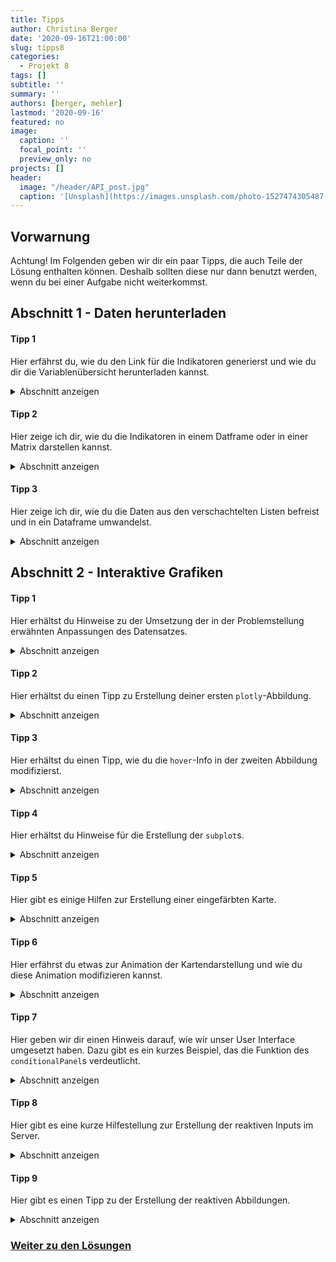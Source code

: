 ```yaml
---
title: Tipps
author: Christina Berger
date: '2020-09-16T21:00:00'
slug: tipps8
categories:
  - Projekt 8
tags: []
subtitle: ''
summary: ''
authors: [berger, mehler]
lastmod: '2020-09-16'
featured: no
image:
  caption: ''
  focal_point: ''
  preview_only: no
projects: []
header:
  image: "/header/API_post.jpg"
  caption: '[Unsplash](https://images.unsplash.com/photo-1527474305487-b87b222841cc?ixlib=rb-1.2.1&ixid=eyJhcHBfaWQiOjEyMDd9&auto=format&fit=crop&w=1267&q=80)'
---
```



## Vorwarnung

Achtung! Im Folgenden geben wir dir ein paar Tipps, die auch Teile der Lösung enthalten können. Deshalb sollten diese nur dann benutzt werden, wenn du bei einer Aufgabe nicht weiterkommst.

## Abschnitt 1 - Daten herunterladen

#### Tipp 1

Hier erfährst du, wie du den Link für die Indikatoren generierst und wie du dir die Variablenübersicht herunterladen kannst. 

<details><summary>Abschnitt anzeigen</summary>

Der Link von der WHO für die Daten lautet: `https://ghoapi.azureedge.net/api`. Um die Indikatoren herunterzuladen fügen wir dem Link ein `/Indicator` an. Damit lautet der Link: `https://ghoapi.azureedge.net/api/Indicator`.

Um die Daten nun herunterzuladen, nutzen wir den Befehl `retrieveData` aus dem `OData`-Paket. In die Klammern musst du nur die oben genannte URL eingeben.
</details>

#### Tipp 2

Hier zeige ich dir, wie du die Indikatoren in einem Datframe oder in einer Matrix darstellen kannst.

<details><summary>Abschnitt anzeigen</summary>

Die heruntergeladenen Daten sind in einer verschachtelten Liste gespeichert. Wenn du dir die `value`-Variable anzeigen lässt, siehst du, dass in der Liste verschiedene `character` gespeichert sind. Die erste Option ist es, die Liste durch den Befehl `unlist` aufzulösen und im zweiten Schritt die Variable mit `as.matrix` in eine Matrix umzuwandeln. Die zweite Option erlangst du deutlich einfacher, indem du direkt den Befehl `as.dataframe` zum Erstellen des Dataframes verwendest. 
</details>

#### Tipp 3

Hier zeige ich dir, wie du die Daten aus den verschachtelten Listen befreist und in ein Dataframe umwandelst.

<details><summary>Abschnitt anzeigen</summary>

Der Befehl `rbindlist` löst verschatelte Listen auf und verwandelt die Struktur der Daten in ein übliches Dataframe. Dabei musst du in den Klammern zum einen deine Variable mit der langen Liste eingeben und `fill` = TRUE setzen. Der Befehl sollte letztlich so aussehen: 

```r
dataframe <- rbindlist(data, fill = TRUE)
```
</details>

## Abschnitt 2 - Interaktive Grafiken

#### Tipp 1 
Hier erhältst du Hinweise zu der Umsetzung der in der Problemstellung erwähnten Anpassungen des Datensatzes.

<details><summary>Abschnitt anzeigen</summary>
Zuerst schaust du dir am besten die Struktur des Datensatzes an. Dafür empfehle ich dir, den Datensatz mit `as_tibble` in ein `tibble` umzuwandeln. Schaust du dir den Datensatz nun an, wird dir direkt auch das `Format` aller Variablen angezeigt. Es fällt auf, dass einige Variablen im Format `lgl`, also `logical`, vorliegen. Schaust du dir jetzt alle Ausprägung einer dieser Variablen mithilfe einer Tabelle an, dann fällt auf, dass diese Variable nur aus fehlenden Wert besteht. Nutze diese Information (leere Zeile = Format `logical`), um leere Zeilen zu löschen. Außerdem gibt es einige Zeitvariablen - davon brauchst du auch keine. Die einzige Zeitvariable, die du brauchst, ist die Jahreszahl.

Kommen wir jetzt zu den Zeilen: Theoretisch sollten zu jedem Land 51 Datenpunkte (17 Zeitpunkte x 3 Geschlechter) vorliegen und zu jeder Region 15 (5 Zeitpunkte x 3 Geschlechter). Teste das mit einer Tabelle zu den Ländercodes! - Es wird dir auffallen, dass ein Land häufiger vertreten ist als alle anderen. Finde heraus welches und lösch die überschüssigen Daten.

Zuletzt kommst du vermutlich zum Erstellen der neuen Variablen. Die Variable, die die vollständigen Ländernamen enthalten soll, wird dabei jedoch Probleme bereiten. Das liegt daran, dass die Ländercodes der WHO-Regionen (+GLOBAL) keine standardmäßige ISO-3-Codes sind. Diese musst du per Hand umkodieren (->Wenn-Dann-Funktion).
</details>

#### Tipp 2 
Hier erhältst du einen Tipp zu Erstellung deiner ersten `plotly`-Abbildung.

<details><summary>Abschnitt anzeigen</summary>
Bei deiner ersten `plotly`-Abbildung brauchst du nur die Daten EINES Landes. Nutze dafür die `filter`-Funktion.

Ansonsten ähnelt der Aufbau einer `plotly`-Abbildung dem typischen Prozedere. Du musst angeben, welche Variable auf x- und y-Achse stehen sollen und welche die verschiedenen Linien unterscheidet. Die Angabe der Variablen erfolgt dabei jeweils mit einem `~` davor (bspw. x = ~SEX).

Die Farbe der Linien kannst du manuell über das `colors`-Argument in der `plot_ly`-Funktion bestimmen.

Möchtest du sonstige Formatierungen an der Abbildung vornehmen musst du die `plot_ly`-Funktion abschließen und mit der `layout`-Funktion weitermachen. Welche Anpassungsmöglichkeit es da gibt, findest du unter [diesem Link](https://plotly.com/r/reference/layout/).

Hast du das beides erstellt - ein `plot_ly`-Objekt und ein `layout`-Objekt - dann stellt sich noch die Frage, wie diese beiden Funktionen miteinander verbunden werden können. Wie kann man beides miteinander verbinden, dass die Layout-Vorgaben auf die Abbildung angewendet werden? Schau dir dafür im Internet Informationen zu dieser Zeichenkombination an: `%>%`. Dieser Befehl kommt aus dem `dplyr`-Paket, das Bestandteil des `tidyverse` ist.
</details>

#### Tipp 3 
Hier erhältst du einen Tipp, wie du die `hover`-Info in der zweiten Abbildung modifizierst.

<details><summary>Abschnitt anzeigen</summary>
Für die `hover`-Info benötigst du nur zwei Argumente, die beide innerhalb der `plot_ly`-Funktion Anwendung finden: `text` und `hoverinfo`. Außerdem wirst du womöglich `paste0` benötigen.
</details>

#### Tipp 4 
Hier erhältst du Hinweise für die Erstellung der `subplot`s. 

<details><summary>Abschnitt anzeigen</summary>
Der `subplot`-Befehl ist prinzipiell ziemlich simpel, jedoch sehr aufwändig. Zunächst musst du alle Abbildungen einzeln erstellen und einem Objekt abspeichern. Dann kannst du diese Objekte in der `subplot`-Funktion auflisten und es entsteht eine Abbildung nach den Default-Einstellungen. Hier solltest du womöglich bei allen Plots die Legende verbergen (`showlegend = FALSE`) - das musst du jedoch für jeden Plot einzeln tun. Weiterhin können hier die Argumente `nrows`, `heights`, `shareX` und `shareY` von Nutzen sein. Für Erklärungen dazu nutze einfach die R-interne Hilfe (`?sublot`)
</details>

#### Tipp 5 
Hier gibt es einige Hilfen zur Erstellung einer eingefärbten Karte.

<details><summary>Abschnitt anzeigen</summary>
Für dieses Unterfangen brauchst du in erster Linie den `plot_geo`-Befehl. Dieser Befehl wird deine Abbildung mit einer Karte "unterlegen". Modifikation an dieser Karte und welche genau gezeigt wird steuerst du über den `layout`-Befehl unter dem Argument `geo`.

Darüber (quasi auf einer höheren Ebene wie bei `ggplot2`) fügst du die Färbung hinzu. Das funktioniert mithilfe des `add_trace`-Befehls. Alle weiteren Argumente hierin ähneln denen von `plot_ly`.
</details>

#### Tipp 6 
Hier erfährst du etwas zur Animation der Kartendarstellung und wie du diese Animation modifizieren kannst.

<details><summary>Abschnitt anzeigen</summary>
Für die Animation der Karte benötigst du das `frame`-Argument im `add_trace`-Befehl. Damit gibst du an, über welche Variable hinweg die Karte animiert werden soll. Das ist in unserem Fall logischerweise die Zeit (`YEAR`).

Weitere Funktionen die hier von Nutzen sein können sind: `animation_opts`, `animation_slider` und `animation_button`. Mit diesen Funktionen kannst du die Animationsbestandteile modifizieren.

-`animation_opts` ermöglicht eine Anpassung der Animation selbst, besonders wichtig ist hier das `redraw`-Argument.
-`animation_slider` ermöglicht Veränderungen des Zeitstrahls, der es ermöglicht, zwischen den verschiedenen Frames manuell zu wechseln.
-`animation_button` ermöglicht Formatierungen des Knopfes, mit dem man die Animation starten kann.

</details>

#### Tipp 7 
Hier geben wir dir einen Hinweis darauf, wie wir unser User Interface umgesetzt haben. Dazu gibt es ein kurzes Beispiel, das die Funktion des `conditionalPanel`s verdeutlicht.

<details><summary>Abschnitt anzeigen</summary>
Das User Interface kann auf verschiedenste Weisen umgesetzt werden. Unser Ziel ist es, eine App zu programmieren, die an EINEM Ort die gewünschte Abbildung anzeigt - es soll also nur ein Output-Fenster geben. Am einfachsten ist das vermutlich, indem alle Inhalte untereinander angeordnet werden (und nicht nebeneinander wie bei einer `pageWithSidebar`).

Jetzt kannst du direkt unter dem Titel der App einfach einen Input (`selectInput`) mit den verschiedenen Abbildungstypen erstellen. Je nach Auswahl sollen dann mithilfe des `conditionalPanel`-Befehls unterschiedliche Inputs erscheinen, mit denen man dann im darunterliegenden Output-Fenster die gewünschte Grafik auf Knopfdruck erzeugen kann. Das heißt, dass du jetzt für jede einbezogene Grafik ein eigenes User Interface mit Inputs erstellen musst, das in ein `conditionalPanel` eingebettet ist.

Sowas kann dann beispielsweise so aussehen (-> führe den folgenden Code einfach in deiner R Sitzung aus):

```r
library(shiny)
ui <- pageWithSidebar(
  headerPanel ("My first"),
  sidebarPanel (
    selectInput("se", "ty", choices = c("norm", "exp")),
    sliderInput("Samplesize", "sel", min = 100, max = 5000, value = 1000, step = 100),
    conditionalPanel(condition = "input.se == 'norm'",
                     textInput("Mean", "selme", 10),
                     textInput("sd", "selsd", 1)),
    conditionalPanel(condition = "input.se == 'exp'",
                     textInput("lamb", "sellam", 1))
  ),
  mainPanel(plotOutput("myplot"))
)
server <- function(input, output, session){
  output$myplot <- renderPlot({
    distType <- input$se
    size <- input$Samplesize
      
    if (distType == "norm") {
      randomve <- rnorm(size, mean = as.numeric(input$Mean), sd = as.numeric(input$sd))
    } else {
      randomve <- rexp(size, rate = 1/as.numeric(input$lamb))
    }
      
    hist(randomve, col = "blue")
  })
}
shinyApp(ui, server)
```

</details>

#### Tipp 8 
Hier gibt es eine kurze Hilfestellung zur Erstellung der reaktiven Inputs im Server.

<details><summary>Abschnitt anzeigen</summary>
In unserem Beispiel wollen wir, das ein `selectInput` mit Ländern als Auswahlmöglichkeiten auf ein anderes `selectInput` mit Kontinenten als Auswahlmöglichkeiten reagiert. Wenn im einen "Afrika" ausgewählt wurde, dann sollen im anderen nur afrikanische Länder zur Auswahl stehen. Außerdem ist wichtig, dass diese Auswahlmöglichkeiten des Länder-Inputs immer dann aktualisiert werden sollen, wenn sich der Kontinenten-Input verändert. Dafür benötigt man eine `observeEvent`-Funktion, die den Kontinenten-Input "beobachtet" und alle restlichen Operationen umschließt.

Nun brauchst du ein reaktives Objekt (-> mithilfe der `reactive`-Funktion), das die jeweiligen Auswahlmöglichkeiten für den Länder-Input anhand des Kontinenten-Inputs ermittelt und abspeichert. Jetzt kann man innerhalb von `renderUI` den `selectOutput` erstellen, wobei man beim `choices`-Argument das zuvor erstellte reaktive Objekt einsetzen muss. (Wichtig: Mit `reactive` erstellte reaktive Objekte müssen als Funktion aufgerufen werden - egal wie man jenes Objekt also genannt hat, muss man bei der Verwendung im `choices`-Argument diesem Namen `()` anhängen.)

</details>

#### Tipp 9 
Hier gibt es einen Tipp zu der Erstellung der reaktiven Abbildungen.

<details><summary>Abschnitt anzeigen</summary>
Bei jeder Abbildung müssen zuerst die reaktiven Datenfilter auf den Datensatz angewendet werden. Dafür verwendet man die `reactiveValues`-Funktion. Andere Inputs wie der Titel können direkt in der Abbildungs-Funktion eingesetzt werden. Hier ist jeweils wichtig, dass reaktive Objekte immer in geschwungenen Klammern stehen müssen (`{}`).

</details>

### [Weiter zu den Lösungen](/post/loesungen8/)
